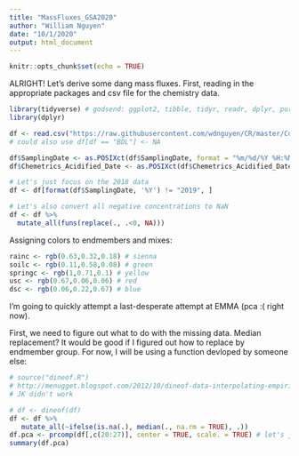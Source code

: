 ```yaml
---
title: "MassFluxes_GSA2020"
author: "William Nguyen"
date: "10/1/2020"
output: html_document
---
```


```r
knitr::opts_chunk$set(echo = TRUE)
```

ALRIGHT! Let's derive some dang mass fluxes. First, reading in the appropriate packages and csv file for the chemistry data.

```r
library(tidyverse) # godsend: ggplot2, tibble, tidyr, readr, dplyr, purrr, stringr, forcats
library(dplyr)

df <- read.csv("https://raw.githubusercontent.com/wdnguyen/CR/master/CostaRica_Chemistry_20200920.csv", na.strings = "BDL", stringsAsFactors = FALSE)
# could also use df[df == "BDL"] <- NA

df$SamplingDate <- as.POSIXct(df$SamplingDate, format = "%m/%d/%Y %H:%M")
df$Chemetrics_Acidified_Date <- as.POSIXct(df$Chemetrics_Acidified_Date, format = "%m/%d/%Y %H:%M")

# Let's just focus on the 2018 data
df <- df[format(df$SamplingDate, '%Y') != "2019", ]

# Let's also convert all negative concentrations to NaN
df <- df %>%
  mutate_all(funs(replace(., .<0, NA)))
```

Assigning colors to endmembers and mixes:

```r
rainc <- rgb(0.63,0.32,0.18) # sienna
soilc <- rgb(0.11,0.58,0.08) # green
springc <- rgb(1,0.71,0.1) # yellow
usc <- rgb(0.67,0.06,0.06) # red
dsc <- rgb(0.06,0.22,0.67) # blue
```

I'm going to quickly attempt a last-desperate attempt at EMMA (pca :( right now).

First, we need to figure out what to do with the missing data. Median replacement? It would be good if I figured out how to replace by endmember group. For now, I will be using a function devloped by someone else:

```r
# source("dineof.R")
# http://menugget.blogspot.com/2012/10/dineof-data-interpolating-empirical.html
# JK didn't work
```

```r
# df <- dineof(df)
df <- df %>% 
   mutate_all(~ifelse(is.na(.), median(., na.rm = TRUE), .))
df.pca <- prcomp(df[,c(20:27)], center = TRUE, scale. = TRUE) # let's just try with the base cations, nutrients, and select few elements
summary(df.pca)
```

